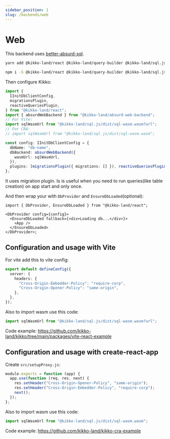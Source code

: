 ```yaml
---
sidebar_position: 1
slug: /backends/web
---
```



# Web

This backend uses [better-absurd-sql](https://github.com/kikko-land/better-absurd-sql).

<Tabs>
  <TabItem value="yarn" label="yarn" default>

```bash
yarn add @kikko-land/react @kikko-land/query-builder @kikko-land/sql.js @kikko-land/absurd-web-backend
```

  </TabItem>
  <TabItem value="npm" label="npm">

```bash
npm i -S @kikko-land/react @kikko-land/query-builder @kikko-land/sql.js @kikko-land/absurd-web-backend
```

  </TabItem>
</Tabs>

Then configure Kikko:

```typescript
import {
  IInitDbClientConfig,
  migrationsPlugin,
  reactiveQueriesPlugin,
} from "@kikko-land/react";
import { absurdWebBackend } from "@kikko-land/absurd-web-backend";
// For Vite:
import sqlWasmUrl from "@kikko-land/sql.js/dist/sql-wasm.wasm?url";
// For CRA:
// import sqlWasmUrl from "@kikko-land/sql.js/dist/sql-wasm.wasm";

const config: IInitDbClientConfig = {
  dbName: "db-name",
  dbBackend: absurdWebBackend({
    wasmUrl: sqlWasmUrl,
  }),
  plugins: [migrationsPlugin({ migrations: [] }), reactiveQueriesPlugin()],
};
```

It uses migration plugin. Is is useful when you need to run queries(like table creation) on app start and only once.

And then wrap your with `DbProvider` and `EnsureDbLoaded`(optional):

```tsx
import { DbProvider, EnsureDbLoaded } from "@kikko-land/react";

<DbProvider config={config}>
  <EnsureDbLoaded fallback={<div>Loading db...</div>}>
    <App />
  </EnsureDbLoaded>
</DbProvider>;
```

## Configuration and usage with Vite

For vite add this to vite config:

```typescript
export default defineConfig({
  server: {
    headers: {
      "Cross-Origin-Embedder-Policy": "require-corp",
      "Cross-Origin-Opener-Policy": "same-origin",
    },
  },
});
```

Also to import wasm use this code:

```typescript
import sqlWasmUrl from "@kikko-land/sql.js/dist/sql-wasm.wasm?url";
```

Code example: https://github.com/kikko-land/kikko/tree/main/packages/vite-react-example

## Configuration and usage with create-react-app

Create `src/setupProxy.js`:

```javascript
module.exports = function (app) {
  app.use(function (req, res, next) {
    res.setHeader("Cross-Origin-Opener-Policy", "same-origin");
    res.setHeader("Cross-Origin-Embedder-Policy", "require-corp");
    next();
  });
};
```

Also to import wasm use this code:

```typescript
import sqlWasmUrl from "@kikko-land/sql.js/dist/sql-wasm.wasm";
```

Code example: https://github.com/kikko-land/kikko-cra-example
